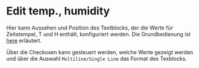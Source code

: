 # Edit temp., humidity

Hier kann Aussehen und Position des Textblocks, der die Werte für Zeitstempel, T und H enthält, konfiguriert werden. Die Grundbedienung ist [here](/de/help/edit/edit-extended-comment) erläutert.

Über die Checkoxen kann gesteuert werden, welche Werte gezeigt werden und über die Auswahl ``Multiline/Single Line`` das Format des Texblocks.
